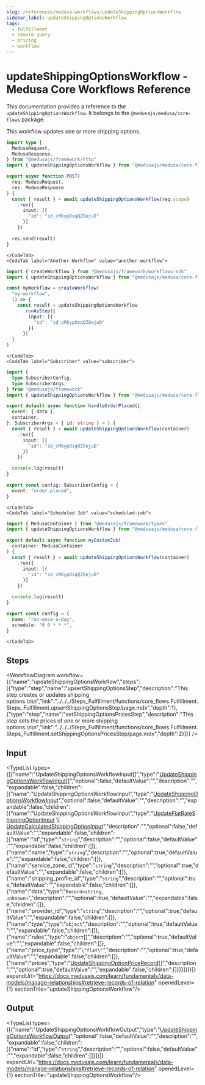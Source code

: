 ```yaml
---
slug: /references/medusa-workflows/updateShippingOptionsWorkflow
sidebar_label: updateShippingOptionsWorkflow
tags:
  - fulfillment
  - remote query
  - pricing
  - workflow
---
```



# updateShippingOptionsWorkflow - Medusa Core Workflows Reference

This documentation provides a reference to the `updateShippingOptionsWorkflow`. It belongs to the `@medusajs/medusa/core-flows` package.

This workflow updates one or more shipping options.

<SourceCodeLink link="https://github.com/medusajs/medusa/blob/1b86c17b7293f3b810c062d78ec6ef563f968366/packages/core/core-flows/src/fulfillment/workflows/update-shipping-options.ts#L22" />

<CodeTabs group="workflow-exection">
    <CodeTab label="API Route" value="api-route">
    
```ts title="src/api/workflow/route.ts"
import type {
  MedusaRequest,
  MedusaResponse,
} from "@medusajs/framework/http"
import { updateShippingOptionsWorkflow } from "@medusajs/medusa/core-flows"

export async function POST(
  req: MedusaRequest,
  res: MedusaResponse
) {
  const { result } = await updateShippingOptionsWorkflow(req.scope)
    .run({
      input: [{
        "id": "id_cM6ypOsqQZOejuD"
      }]
    })

  res.send(result)
}
```

    </CodeTab>
    <CodeTab label="Another Workflow" value="another-workflow">
    
```ts title="src/workflows/my-workflow.ts"
import { createWorkflow } from "@medusajs/framework/workflows-sdk"
import { updateShippingOptionsWorkflow } from "@medusajs/medusa/core-flows"

const myWorkflow = createWorkflow(
  "my-workflow",
  () => {
    const result = updateShippingOptionsWorkflow
      .runAsStep({
        input: [{
          "id": "id_cM6ypOsqQZOejuD"
        }]
      })
  }
)
```

    </CodeTab>
    <CodeTab label="Subscriber" value="subscriber">
    
```ts title="src/subscribers/order-placed.ts"
import {
  type SubscriberConfig,
  type SubscriberArgs,
} from "@medusajs/framework"
import { updateShippingOptionsWorkflow } from "@medusajs/medusa/core-flows"

export default async function handleOrderPlaced({
  event: { data },
  container,
}: SubscriberArgs < { id: string } > ) {
  const { result } = await updateShippingOptionsWorkflow(container)
    .run({
      input: [{
        "id": "id_cM6ypOsqQZOejuD"
      }]
    })

  console.log(result)
}

export const config: SubscriberConfig = {
  event: "order.placed",
}
```

    </CodeTab>
    <CodeTab label="Scheduled Job" value="scheduled-job">
    
```ts title="src/jobs/message-daily.ts"
import { MedusaContainer } from "@medusajs/framework/types"
import { updateShippingOptionsWorkflow } from "@medusajs/medusa/core-flows"

export default async function myCustomJob(
  container: MedusaContainer
) {
  const { result } = await updateShippingOptionsWorkflow(container)
    .run({
      input: [{
        "id": "id_cM6ypOsqQZOejuD"
      }]
    })

  console.log(result)
}

export const config = {
  name: "run-once-a-day",
  schedule: "0 0 * * *",
}
```

    </CodeTab>
  </CodeTabs>

## Steps

<WorkflowDiagram workflow={{"name":"updateShippingOptionsWorkflow","steps":[{"type":"step","name":"upsertShippingOptionsStep","description":"This step creates or updates shipping options.\n\n","link":"../../../Steps_Fulfillment/functions/core_flows.Fulfillment.Steps_Fulfillment.upsertShippingOptionsStep/page.mdx","depth":1},{"type":"step","name":"setShippingOptionsPricesStep","description":"This step sets the prices of one or more shipping options.\n\n","link":"../../../Steps_Fulfillment/functions/core_flows.Fulfillment.Steps_Fulfillment.setShippingOptionsPricesStep/page.mdx","depth":2}]}} />

## Input

<TypeList types={[{"name":"UpdateShippingOptionsWorkflowInput[]","type":"[UpdateShippingOptionsWorkflowInput](../../../../../types/WorkflowTypes/FulfillmentWorkflow/types/types.WorkflowTypes.FulfillmentWorkflow.UpdateShippingOptionsWorkflowInput/page.mdx)[]","optional":false,"defaultValue":"","description":"","expandable":false,"children":[{"name":"UpdateShippingOptionsWorkflowInput","type":"[UpdateShippingOptionsWorkflowInput](../../../../../types/WorkflowTypes/FulfillmentWorkflow/types/types.WorkflowTypes.FulfillmentWorkflow.UpdateShippingOptionsWorkflowInput/page.mdx)","optional":false,"defaultValue":"","description":"","expandable":false,"children":[{"name":"UpdateShippingOptionsWorkflowInput","type":"[UpdateFlatRateShippingOptionInput](../../../../../types/WorkflowTypes/FulfillmentWorkflow/types/types.WorkflowTypes.FulfillmentWorkflow.UpdateFlatRateShippingOptionInput/page.mdx) \\| [UpdateCalculatedShippingOptionInput](../../../../../types/WorkflowTypes/FulfillmentWorkflow/types/types.WorkflowTypes.FulfillmentWorkflow.UpdateCalculatedShippingOptionInput/page.mdx)","description":"","optional":false,"defaultValue":"","expandable":false,"children":[{"name":"id","type":"`string`","description":"","optional":false,"defaultValue":"","expandable":false,"children":[]},{"name":"name","type":"`string`","description":"","optional":true,"defaultValue":"","expandable":false,"children":[]},{"name":"service_zone_id","type":"`string`","description":"","optional":true,"defaultValue":"","expandable":false,"children":[]},{"name":"shipping_profile_id","type":"`string`","description":"","optional":true,"defaultValue":"","expandable":false,"children":[]},{"name":"data","type":"`Record<string, unknown>`","description":"","optional":true,"defaultValue":"","expandable":false,"children":[]},{"name":"provider_id","type":"`string`","description":"","optional":true,"defaultValue":"","expandable":false,"children":[]},{"name":"type","type":"`object`","description":"","optional":true,"defaultValue":"","expandable":false,"children":[]},{"name":"rules","type":"`object`[]","description":"","optional":true,"defaultValue":"","expandable":false,"children":[]},{"name":"price_type","type":"`\"flat\"`","description":"","optional":true,"defaultValue":"","expandable":false,"children":[]},{"name":"prices","type":"[UpdateShippingOptionPriceRecord](../../../../../types/WorkflowTypes/FulfillmentWorkflow/types/types.WorkflowTypes.FulfillmentWorkflow.UpdateShippingOptionPriceRecord/page.mdx)[]","description":"","optional":true,"defaultValue":"","expandable":false,"children":[]}]}]}]}]} expandUrl="https://docs.medusajs.com/learn/fundamentals/data-models/manage-relationships#retrieve-records-of-relation" openedLevel={1} sectionTitle="updateShippingOptionsWorkflow"/>

## Output

<TypeList types={[{"name":"UpdateShippingOptionsWorkflowOutput","type":"[UpdateShippingOptionsWorkflowOutput](../../../../../types/WorkflowTypes/FulfillmentWorkflow/types/types.WorkflowTypes.FulfillmentWorkflow.UpdateShippingOptionsWorkflowOutput/page.mdx)","optional":false,"defaultValue":"","description":"","expandable":false,"children":[{"name":"id","type":"`string`","description":"","optional":false,"defaultValue":"","expandable":false,"children":[]}]}]} expandUrl="https://docs.medusajs.com/learn/fundamentals/data-models/manage-relationships#retrieve-records-of-relation" openedLevel={1} sectionTitle="updateShippingOptionsWorkflow"/>
